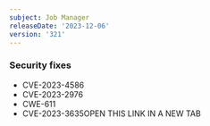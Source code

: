 ```yaml
---
subject: Job Manager
releaseDate: '2023-12-06'
version: '321'
---
```


### Security fixes
* CVE-2023-4586
* CVE-2023-2976
* CWE-611
* CVE-2023-3635OPEN THIS LINK IN A NEW TAB
